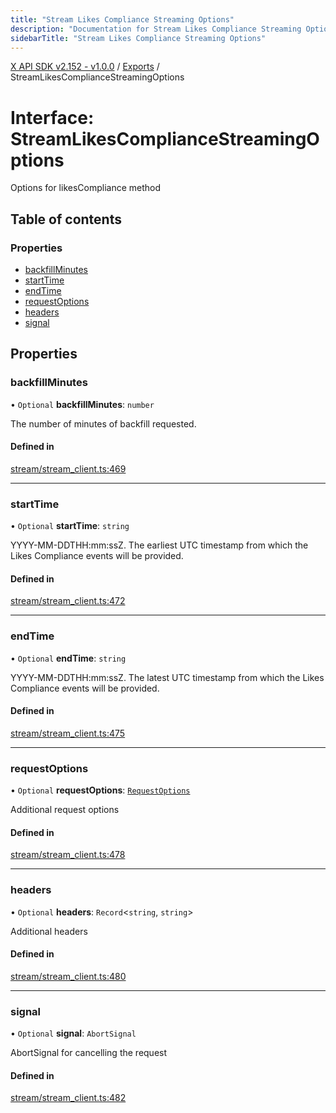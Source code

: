 ```yaml
---
title: "Stream Likes Compliance Streaming Options"
description: "Documentation for Stream Likes Compliance Streaming Options"
sidebarTitle: "Stream Likes Compliance Streaming Options"
---
```


[X API SDK v2.152 - v1.0.0](../README.md) / [Exports](../modules.md) / StreamLikesComplianceStreamingOptions

# Interface: StreamLikesComplianceStreamingOptions

Options for likesCompliance method

## Table of contents

### Properties

- [backfillMinutes](StreamLikesComplianceStreamingOptions.md#backfillminutes)
- [startTime](StreamLikesComplianceStreamingOptions.md#starttime)
- [endTime](StreamLikesComplianceStreamingOptions.md#endtime)
- [requestOptions](StreamLikesComplianceStreamingOptions.md#requestoptions)
- [headers](StreamLikesComplianceStreamingOptions.md#headers)
- [signal](StreamLikesComplianceStreamingOptions.md#signal)

## Properties

### backfillMinutes

• `Optional` **backfillMinutes**: `number`

The number of minutes of backfill requested.

#### Defined in

[stream/stream_client.ts:469](https://github.com/xdevplatform/xdk/blob/ad4172ef5f68f089e0f077a190b271016dd35bf7/xdk/typescript/src/stream/stream_client.ts#L469)

___

### startTime

• `Optional` **startTime**: `string`

YYYY-MM-DDTHH:mm:ssZ. The earliest UTC timestamp from which the Likes Compliance events will be provided.

#### Defined in

[stream/stream_client.ts:472](https://github.com/xdevplatform/xdk/blob/ad4172ef5f68f089e0f077a190b271016dd35bf7/xdk/typescript/src/stream/stream_client.ts#L472)

___

### endTime

• `Optional` **endTime**: `string`

YYYY-MM-DDTHH:mm:ssZ. The latest UTC timestamp from which the Likes Compliance events will be provided.

#### Defined in

[stream/stream_client.ts:475](https://github.com/xdevplatform/xdk/blob/ad4172ef5f68f089e0f077a190b271016dd35bf7/xdk/typescript/src/stream/stream_client.ts#L475)

___

### requestOptions

• `Optional` **requestOptions**: [`RequestOptions`](RequestOptions.md)

Additional request options

#### Defined in

[stream/stream_client.ts:478](https://github.com/xdevplatform/xdk/blob/ad4172ef5f68f089e0f077a190b271016dd35bf7/xdk/typescript/src/stream/stream_client.ts#L478)

___

### headers

• `Optional` **headers**: `Record`\<`string`, `string`\>

Additional headers

#### Defined in

[stream/stream_client.ts:480](https://github.com/xdevplatform/xdk/blob/ad4172ef5f68f089e0f077a190b271016dd35bf7/xdk/typescript/src/stream/stream_client.ts#L480)

___

### signal

• `Optional` **signal**: `AbortSignal`

AbortSignal for cancelling the request

#### Defined in

[stream/stream_client.ts:482](https://github.com/xdevplatform/xdk/blob/ad4172ef5f68f089e0f077a190b271016dd35bf7/xdk/typescript/src/stream/stream_client.ts#L482)
